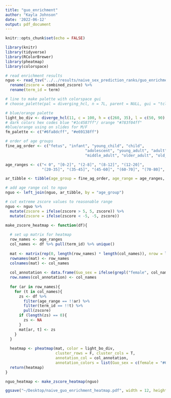 ```yaml
---
title: "guo_enrichment"
author: "Kayla Johnson"
date: '2022-06-12'
output: pdf_document
---
```


```r
knitr::opts_chunk$set(echo = FALSE)

library(knitr)
library(tidyverse)
library(RColorBrewer)
library(pheatmap)
library(colorspace)
```

```r
# read enrichment results
nguo <- read_tsv("../../results/naive_sex_prediction_ranks/guo_enrichment.tsv") %>% 
  rename(zscore = combined_zscore) %>% 
  rename(term_id = term)

# line to make palette with colorspace gui
# choose_palette(pal = diverging_hcl, n = 7L, parent = NULL, gui = "tcltk")

# blue/orange palette
light_bo_div <- diverge_hcl(11, c = 100, h = c(260, 35), l = c(50, 90), rev = T)
# dark colors hex codes blue "#1c4587ff"/ orange "#783f04ff"
#blue/orange using on slides for M/F
fm_palette <- c("#6fa8dcff", "#e69138ff")

# order of age groups
fine_ag_order <- c("fetus", "infant", "young_child", "child", 
                                   "adolescent", "young_adult", "adult", 
                                   "middle_adult", "older_adult", "old_adult", "elderly")

age_ranges <- c("< 0", "[0-2]", "(2-8]", "(8-12]", "(12-20]", 
                "(20-35]", "(35-45]", "(45-60]", "(60-70]", "(70-80]", "> 80")

ar_tibble <- tibble(age_group = fine_ag_order, age_range = age_ranges, ag_number = c(1:11))

# add age range col to nguo
nguo <- left_join(nguo, ar_tibble, by = "age_group")

# cut extreme zscore values to reasonable range
nguo <- nguo %>% 
  mutate(zscore = ifelse(zscore > 5, 5, zscore)) %>% 
  mutate(zscore = ifelse(zscore < -5, -5, zscore))
```

```r
make_zscore_heatmap <- function(df){
  
  # set up matrix for heatmap
  row_names <- age_ranges
  col_names <- df %>% pull(term_id) %>% unique()
  
  mat <- matrix(rep(0, length(row_names) * length(col_names)), nrow = length(row_names))
  rownames(mat) <- row_names
  colnames(mat) <- col_names
  
  col_annotation <- data.frame(Guo_sex = ifelse(grepl("female", col_names), "female", "male"))
  row.names(col_annotation) <- col_names
  
  for (ar in row_names){
    for (t in col_names){
      zs <- df %>% 
        filter(age_range == !!ar) %>% 
        filter(term_id == !!t) %>% 
        pull(zscore)
      if (length(zs) == 0){
        zs <- NA
      }
      mat[ar, t] <- zs
    }
  }
  
  heatmap <- pheatmap(mat, color = light_bo_div, 
                      cluster_rows = F, cluster_cols = T,
                      annotation_col = col_annotation,
                      annotation_colors = list(Guo_sex = c(female = "#6fa8dcff", male = "#e69138ff")))
  return(heatmap)
}
```

```r
nguo_heatmap <- make_zscore_heatmap(nguo)
```

```r
ggsave("~/Desktop/naive_guo_enrichment_heatmap.pdf", width = 12, height = 6, plot = nguo_heatmap)
```


